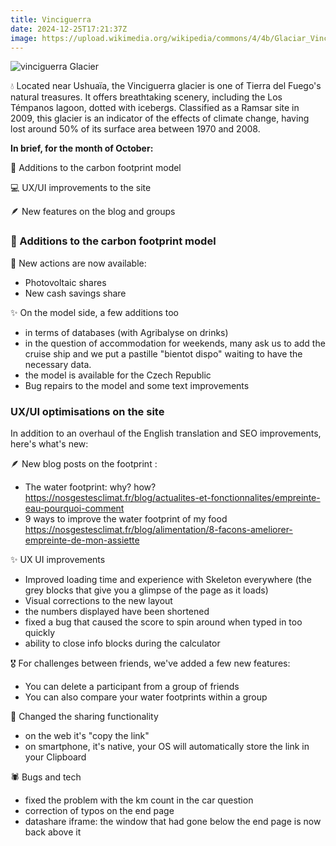 ```yaml
---
title: Vinciguerra
date: 2024-12-25T17:21:37Z
image: https://upload.wikimedia.org/wikipedia/commons/4/4b/Glaciar_Vinciguerra.jpg
---
```


![vinciguerra Glacier](https://upload.wikimedia.org/wikipedia/commons/4/4b/Glaciar_Vinciguerra.jpg)

💧 Located near Ushuaïa, the Vinciguerra glacier is one of Tierra del Fuego's natural treasures. It offers breathtaking scenery, including the Los Témpanos lagoon, dotted with icebergs. Classified as a Ramsar site in 2009, this glacier is an indicator of the effects of climate change, having lost around 50% of its surface area between 1970 and 2008.


**In brief, for the month of October:** 

🧮 Additions to the carbon footprint model

💻 UX/UI improvements to the site

🪶 New features on the blog and groups

### 🧮 Additions to the carbon footprint model

💪 New actions are now available: 

- Photovoltaic shares
- New cash savings share

✨ On the model side, a few additions too 

- in terms of databases (with Agribalyse on drinks)
- in the question of accommodation for weekends, many ask us to add the cruise ship and we put a pastille "bientot dispo" waiting to have the necessary data.
- the model is available for the Czech Republic
- Bug repairs to the model and some text improvements

### UX/UI optimisations on the site

In addition to an overhaul of the English translation and SEO improvements, here's what's new: 

🪶 New blog posts on the footprint :

- The water footprint: why? how? https://nosgestesclimat.fr/blog/actualites-et-fonctionnalites/empreinte-eau-pourquoi-comment
- 9 ways to improve the water footprint of my food https://nosgestesclimat.fr/blog/alimentation/8-facons-ameliorer-empreinte-de-mon-assiette

✨ UX UI improvements

- Improved loading time and experience with Skeleton everywhere (the grey blocks that give you a glimpse of the page as it loads)
- Visual corrections to the new layout
- the numbers displayed have been shortened
- fixed a bug that caused the score to spin around when typed in too quickly
- ability to close info blocks during the calculator

🎖️ For challenges between friends, we've added a few new features: 

- You can delete a participant from a group of friends
- You can also compare your water footprints within a group

🙌 Changed the sharing functionality

- on the web it's "copy the link"
- on smartphone, it's native, your OS will automatically store the link in your Clipboard


🕷️ Bugs and tech

- fixed the problem with the km count in the car question
- correction of typos on the end page
- datashare iframe: the window that had gone below the end page is now back above it